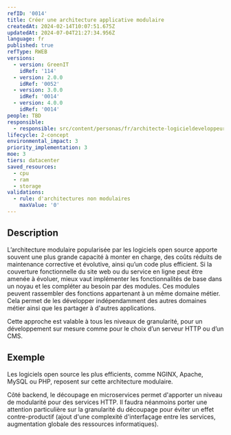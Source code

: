 ```yaml
---
refID: '0014'
title: Créer une architecture applicative modulaire
createdAt: 2024-02-14T10:07:51.675Z
updatedAt: 2024-07-04T21:27:34.956Z
language: fr
published: true
refType: RWEB
versions:
  - version: GreenIT
    idRef: '114'
  - version: 2.0.0
    idRef: '0052'
  - version: 3.0.0
    idRef: '0014'
  - version: 4.0.0
    idRef: '0014'
people: TBD
responsible:
  - responsible: src/content/personas/fr/architecte-logicieldeveloppeur.mdx
lifecycle: 2-concept
environmental_impact: 3
priority_implementation: 3
moe: 3
tiers: datacenter
saved_resources:
  - cpu
  - ram
  - storage
validations:
  - rule: d'architectures non modulaires
    maxValue: '0'
---
```


## Description

L’architecture modulaire popularisée par les logiciels open source apporte souvent une plus grande capacité à monter en charge,
des coûts réduits de maintenance corrective et évolutive, ainsi qu’un code plus efficient.
Si la couverture fonctionnelle du site web ou du service en ligne peut être amenée à évoluer, mieux vaut implémenter les fonctionnalités de base dans un noyau et les compléter au besoin par des modules. Ces modules peuvent rassembler des fonctions appartenant à un même domaine métier. Cela permet de les développer indépendamment des autres domaines métier ainsi que les partager à d'autres applications.

Cette approche est valable à tous les niveaux de granularité, pour un développement sur mesure comme pour le choix d’un serveur HTTP ou d’un CMS.

## Exemple

Les logiciels open source les plus efficients, comme NGINX, Apache, MySQL ou PHP, reposent sur cette architecture modulaire.

Côté backend, le découpage en microservices permet d'apporter un niveau de modularité pour des services HTTP. Il faudra néanmoins porter une attention particulière sur la granularité du découpage pour éviter un effet contre-productif (ajout d'une complexité d'interfaçage entre les services, augmentation globale des ressources informatiques).
